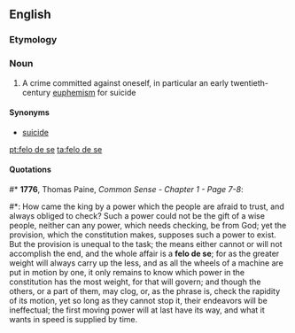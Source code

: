==English==

===Etymology===
{{etyl|la|en}} {{term|fel||felon|lang=la}} {{term|de||of|lang=la}} {{term|se||himself|lang=la}}

===Noun===
{{en-noun|-}}

# A crime committed against oneself, in particular an early twentieth-century [[euphemism]] for suicide

====Synonyms====
* [[suicide]]

[[pt:felo de se]]
[[ta:felo de se]]

====Quotations====
#* '''1776''', Thomas Paine, ''Common Sense - Chapter 1 - Page 7-8'':
#*: How came the king by a power which the people are afraid to trust, and always obliged to check? Such a power could not be the gift of a wise people, neither can any power, which needs checking, be from God; yet the provision, which the constitution makes, supposes such a power to exist. But the provision is unequal to the task; the means either cannot or will not accomplish the end, and the whole affair is a '''felo de se'''; for as the greater weight will always carry up the less, and as all the wheels of a machine are put in motion by one, it only remains to know which power in the constitution has the most weight, for that will govern; and though the others, or a part of them, may clog, or, as the phrase is, check the rapidity of its motion, yet so long as they cannot stop it, their endeavors will be ineffectual; the first moving power will at last have its way, and what it wants in speed is supplied by time.